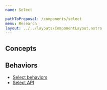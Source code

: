 ```yaml
---
name: Select

pathToProposal: /components/select
menu: Research
layout: ../../layouts/ComponentLayout.astro
---
```



<ComponentCoverage component="Select" />

## Concepts

<Concepts client:load component="Select" />

## Behaviors

- [Select behaviors](/components/select.research.behaviors)
- [Select API](/components/select.research.api)
